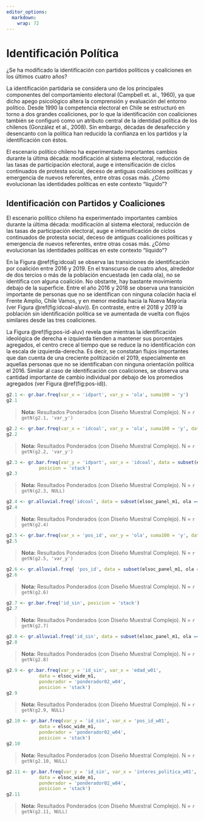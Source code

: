 ```yaml
---
editor_options: 
  markdown: 
    wrap: 72
---
```


# Identificación Política
¿Se ha modificado la identificación con partidos políticos y coaliciones en los últimos cuatro años?

La identificación partidaria se considera uno de los principales componentes del comportamiento electoral (Campbell et. al., 1960), ya que dicho apego psicológico altera la comprensión y evaluación del entorno político. Desde 1990 la competencia electoral en Chile se estructuró en torno a dos grandes coaliciones, por lo que la identificación con coaliciones también se configuró como un atributo central de la identidad política de los chilenos (González et al., 2008). Sin embargo, décadas de desafección y desencanto con la política han reducido la confianza en los partidos y la identificación con éstos.

El escenario político chileno ha experimentado importantes cambios durante la última década: modificación al sistema electoral, reducción de las tasas de participación electoral, auge e intensificación de ciclos continuados de protesta social, deceso de antiguas coaliciones políticas y emergencia de nuevos referentes, entre otras cosas más. ¿Cómo evolucionan las identidades políticas en este contexto "líquido"?


## Identificación con Partidos y Coaliciones

El escenario político chileno ha experimentado importantes cambios durante la última década: modificación al sistema electoral, reducción de las tasas de participación electoral, auge e intensificación de ciclos continuados de protesta social, deceso de antiguas coaliciones políticas y emergencia de nuevos referentes, entre otras cosas más. ¿Cómo evolucionan las identidades políticas en este contexto "líquido"?


En la Figura \@ref(fig:idcoal) se observa las transiciones de identificación por coalición entre 2016 y 2019. En el transcurso de cuatro años, alrededor de dos tercios o más de la población encuestada (en cada ola), no se identifica con alguna coalición. No obstante, hay bastante movimiento debajo de la superficie. Entre el año 2016 y 2018 se observa una transición importante de personas que no se identifican con ninguna colación hacia el Frente Amplio, Chile Vamos, y en menor medida hacia la Nueva Mayoría (ver Figura \@ref(fig:idcoal-aluv)). En contraste, entre el 2018 y 2019 la población sin identificación política se ve aumentada de vuelta con flujos similares desde las tres coaliciones.


La Figura \@ref(fig:pos-id-aluv) revela que mientras la identificación ideológica de derecha e izquierda tienden a mantener sus porcentajes agregados, el centro crece al tiempo que se reduce la no identificación con la escala de izquierda-derecha. Es decir, se constatan flujos importantes que dan cuenta de una creciente politización el 2019, especialmente en aquellas personas que no se identificaban con ninguna orientación política el 2016. Similar al caso de identificación con coaliciones, se observa una cantidad importante de cambio individual por debajo de los promedios agregados (ver Figura \@ref(fig:pos-id)).



<!-- ### 2.1 ¿Cuál de los siguientes partidos políticos representa mejor sus intereses, creencias y valores? Según Ola del Estudio -->
```r
g2.1 <- gr.bar.freq(var_x = 'idpart', var_y = 'ola', suma100 = 'y')
g2.1
```

>  **Nota:**  Resultados Ponderados (con Diseño Muestral Complejo). N = `r getN(g2.1, 'var_y')`

<!-- ### 2.2 ¿Cuál de las siguientes coaliciones políticas representa mejor sus intereses, creencias y valores? Según Ola del Estudio -->
```r
g2.2 <- gr.bar.freq(var_x = 'idcoal', var_y = 'ola', suma100 = 'y', data = elsoc_panel_m1, expand=T)
g2.2
```

>  **Nota:**  Resultados Ponderados (con Diseño Muestral Complejo). N = `r getN(g2.2, 'var_y')`

<!-- ### 2.3 Identificación con partidos políticos, según identificación con coalición política (2019) -->
```r
g2.3 <- gr.bar.freq(var_y = 'idpart', var_x = 'idcoal', data = subset(elsoc_panel_m1, ola == 2019 & idcoal != 'Otro'),
            posicion = 'stack')
g2.3
```


>  **Nota:**  Resultados Ponderados (con Diseño Muestral Complejo). N = `r getN(g2.3, NULL)`

<!-- ### 2.4 Cambios en identificación con coaliciones políticas, entre 2016 y 2019 -->
```r

g2.4 <- gr.alluvial.freq('idcoal', data = subset(elsoc_panel_m1, ola == 2016 | ola == 2018 | ola == 2019))
g2.4

```


>  **Nota:**  Resultados Ponderados (con Diseño Muestral Complejo). N = `r getN(g2.4)`


<!-- ### 2.5 Posición ideológica, según ola de estudio -->
```r
g2.5 <- gr.bar.freq(var_x = 'pos_id', var_y = 'ola', suma100 = 'y', data = subset(elsoc_panel_m1, ola == 2016 | ola == 2019), limits_y = c(0,.5))
g2.5
```


>  **Nota:**  Resultados Ponderados (con Diseño Muestral Complejo). N = `r getN(g2.5, 'var_y')`

<!-- ### 2.6 Cambios en Posición ideológica, según ola de estudio -->
```r
g2.6 <- gr.alluvial.freq( 'pos_id', data = subset(elsoc_panel_m1, ola == 2016 | ola == 2019))
g2.6
```


>  **Nota:**  Resultados Ponderados (con Diseño Muestral Complejo). N = `r getN(g2.6)`

<!-- ### 2.7 Porcentaje que se identifica con algún partido o coalición política, según Ola del estudio -->
```r
g2.7 <- gr.bar.freq('id_sin', posicion = 'stack')
g2.7
```


>  **Nota:**  Resultados Ponderados (con Diseño Muestral Complejo). N = `r getN(g2.7)`

<!-- ### 2.8 Cambios en identificación con algún partido o coalición política, según Ola del estudio -->
```r
g2.8 <- gr.alluvial.freq('id_sin', data = subset(elsoc_panel_m1, ola == 2016 | ola == 2019), posicion_leyenda = 'top')
g2.8
```


>  **Nota:**  Resultados Ponderados (con Diseño Muestral Complejo). N = `r getN(g2.8)`

<!-- ### 2.9 Cambios en identificación con algún partido o coalición política entre 2016 y 2019, según grupo etáreo (en 2016) -->
```r
g2.9 <- gr.bar.freq(var_y = 'id_sin', var_x = 'edad_w01', 
            data = elsoc_wide_m1,
            ponderador = 'ponderador02_w04',
            posicion = 'stack')
g2.9
```

>  **Nota:**  Resultados Ponderados (con Diseño Muestral Complejo). N = `r getN(g2.9, NULL)`


<!-- ### 2.10 Cambios en identificación con algún partido o coalición política entre 2016 y 2019, según posición ideológica (en 2016) -->
```r
g2.10 <- gr.bar.freq(var_y = 'id_sin', var_x = 'pos_id_w01', 
            data = elsoc_wide_m1,
            ponderador = 'ponderador02_w04',
            posicion = 'stack')
g2.10
```

>  **Nota:**  Resultados Ponderados (con Diseño Muestral Complejo). N = `r getN(g2.10, NULL)`


<!-- ### 2.11 Cambios en identificación con algún partido o coalición política entre 2016 y 2019, según interés (en 2016) -->
```r
g2.11 <- gr.bar.freq(var_y = 'id_sin', var_x = 'interes_politica_w01', 
            data = elsoc_wide_m1,
            ponderador = 'ponderador02_w04',
            posicion = 'stack')
g2.11
```

>  **Nota:**  Resultados Ponderados (con Diseño Muestral Complejo). N = `r getN(g2.11, NULL)`
